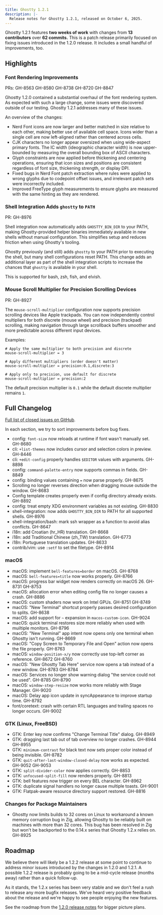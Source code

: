 ```yaml
---
title: Ghostty 1.2.1
description: |-
  Release notes for Ghostty 1.2.1, released on October 6, 2025.
---
```


Ghostty 1.2.1 features **two weeks of work** with changes from
**13 contributors** over **62 commits.** This is a patch release primarily
focused on fixing issues introduced in the 1.2.0 release. It includes
a small handful of improvements, too.

## Highlights

### Font Rendering Improvements

PRs: GH-8563 GH-8580 GH-8738 GH-8720 GH-8847

Ghostty 1.2.0 contained a substantial overhaul of the font rendering
system. As expected with such a large change, some issues were discovered
outside of our testing. Ghostty 1.2.1 addresses many of these issues.

An overview of the changes:

- Nerd Font icons are now larger and better matched in size relative to each
  other, making better use of available cell space. Icons wider than a single
  cell are now left-aligned rather than centered across cells.
- CJK characters no longer appear oversized when using wide-aspect primary fonts.
  The IC width (ideographic character width) is now upper-bounded by measuring
  the overall bounding box of ASCII characters.
- Glyph constraints are now applied before thickening and centering operations,
  ensuring that icon sizes and positions are consistent regardless of font size,
  thickening strength, or display DPI.
- Fixed bugs in Nerd Font patch extraction where rules were applied to wrong
  glyphs due to codepoint offset issues, and irrelevant patch sets were
  incorrectly included.
- Improved FreeType glyph measurements to ensure glyphs are measured with the
  same hinting as they are rendered.

### Shell Integration Adds `ghostty` to `PATH`

PR: GH-8976

Shell integration now automatically adds `GHOSTTY_BIN_DIR` to your PATH,
making Ghostty-provided helper binaries immediately available in new shells
without manual configuration. This simplifies setup and reduces friction when
using Ghostty's tooling.

Ghostty previously (and still) adds `ghostty` to your PATH prior to executing
the shell, but many shell configurations reset PATH. This change adds an
additional layer as part of the shell integration scripts to increase the
chances that `ghostty` is available in your shell.

This is supported for bash, zsh, fish, and elvish.

### Mouse Scroll Multiplier for Precision Scrolling Devices

PR: GH-8927

The `mouse-scroll-multiplier` configuration now supports precision
scrolling devices like Apple trackpads. You can now independently control
multipliers for both discrete (mouse wheel) and precision (trackpad)
scrolling, making navigation through large scrollback buffers smoother
and more predictable across different input devices.

Examples:

```
# Apply the same multiplier to both precision and discrete
mouse-scroll-multiplier = 3

# Apply different multipliers (order doesn't matter)
mouse-scroll-multiplier = precision:0.1,discrete:3

# Apply only to precision, use default for discrete
mouse-scroll-multiplier = precision:2
```

The default precision multiplier is `0.1` while the default discrete
multiplier remains `1`.

## Full Changelog

[Full list of closed issues on GitHub](https://github.com/ghostty-org/ghostty/milestone/8?closed=1).

In each section, we try to sort improvements before bug fixes.

- config: `font-size` now reloads at runtime if font wasn't manually set. GH-8680
- cli: `+list-themes` now includes cursor and selection colors in preview. GH-8446
- cli: `+edit-config` properly handles `$EDITOR` values with arguments. GH-8898
- config: `command-palette-entry` now supports commas in fields. GH-8849
- config: binding values containing `=` now parse properly. GH-8675
- Scrolling no longer reverses direction when dragging mouse outside the window. GH-8683
- Config template creates properly even if config directory already exists. GH-8892
- config: treat empty XDG environment variables as not existing. GH-8830
- shell-integration: now adds `GHOSTTY_BIN_DIR` to PATH for all supported shells. GH-8976
- shell-integration/bash: mark ssh wrapper as a function to avoid alias conflicts. GH-8647
- i18n: add Croatian (hr_HR) translation. GH-8668
- i18n: add Traditional Chinese (zh_TW) translation. GH-6773
- i18n: Portuguese translation updates. GH-8633
- contrib/vim: use `:setf` to set the filetype. GH-8914

### macOS

- macOS: implement `bell-features=border` on macOS. GH-8768
- macOS: `bell-features=title` now works properly. GH-8766
- macOS: progress bar widget now renders correctly on macOS 26. GH-8731 GH-8753
- macOS: allocation error when editing config file no longer causes a crash. GH-8886
- macOS: custom shaders now work on Intel GPUs. GH-8751 GH-8749
- macOS: "New Terminal" shortcut properly passes desired configuration to splits. GH-8638
- macOS: add support for `~` expansion in `macos-custom-icon`. GH-9024
- macOS: quick terminal restores size more reliably when used with muiltiple monitors. GH-8796
- macOS: "New Terminal" app intent now opens only one terminal when Ghostty isn't running. GH-8669
- macOS: "Copy Screen to Temporary File and Open" action now opens the file properly. GH-8763
- macOS: `window-position-x/y` now correctly use top-left corner as reference. GH-8672 GH-8760
- macOS: "New Ghostty Tab Here" service now opens a tab instead of a new window. GH-8783 GH-8784
- macOS: Services no longer show warning dialog "the service could not be used". GH-8785 GH-8790
- macOS: `window-step-resize` now works more reliably with Stage Manager. GH-9020
- macOS: Delay app icon update in syncAppearance to improve startup time. GH-8792
- font/coretext: crash with certain RTL languages and trailing spaces no longer occurs. GH-9002

### GTK (Linux, FreeBSD)

- GTK: Enter key now confirms "Change Terminal Title" dialog. GH-8949
- GTK: dragging last tab out of tab overview no longer crashes. GH-8944 GH-8955
- GTK: `minimum-contrast` for black text now sets proper color instead of being invisible. GH-8782
- GTK: `quit-after-last-window-closed-delay` now works as expected. GH-9052 GH-9053
- GTK: `split-divider-color` now applies correctly. GH-8853
- GTK: `unfocused-split-fill` now renders properly. GH-8813
- GTK: bell features now trigger on every BEL character. GH-8962
- GTK: duplicate signal handlers no longer cause multiple toasts. GH-9001
- GTK: Flatpak-aware resource directory support restored. GH-8816

### Changes for Package Maintainers

- Ghostty now limits builds to 32 cores on Linux to workaround a known
  memory corruption bug in Zig, allowing Ghostty to be reliably built on
  machines with more than 32 cores. This bug has been resolved in Zig but
  won't be backported to the 0.14.x series that Ghostty 1.2.x relies on.
  GH-8925

## Roadmap

We believe there will likely be a 1.2.2 release at some point to continue to
address minor issues introduced by the changes in 1.2.0 and 1.2.1. A possible
1.2.2 release is probably going to be a mid-cycle release (months away) rather
than a quick follow-up.

As it stands, the 1.2.x series has been very stable and we don't feel a rush to
release any more bugfix releases. We've heard very positive feedback about the
release and we're happy to see people enjoying the new features.

See the roadmap from the [1.2.0 release notes](/docs/install/release-notes/1-2-0#roadmap)
for bigger picture plans.

